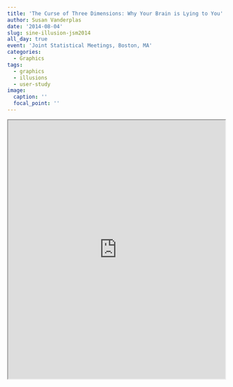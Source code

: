 ```yaml
---
title: 'The Curse of Three Dimensions: Why Your Brain is Lying to You'
author: Susan Vanderplas
date: '2014-08-04'
slug: sine-illusion-jsm2014
all_day: true
event: 'Joint Statistical Meetings, Boston, MA'
categories:
  - Graphics
tags:
  - graphics
  - illusions
  - user-study
image:
  caption: ''
  focal_point: ''
---
```


<iframe src="https://srvanderplas.github.io/Presentations/JSM2014/WhyYourBrainIsLyingToYou/JSM2014.html#/" height="600px" width = "100%"/>
 

